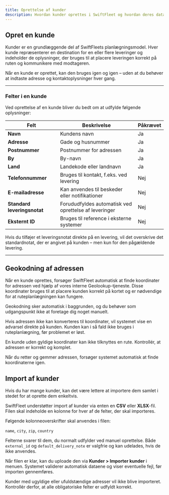 ```yaml
---
title: Oprettelse af kunder
description: Hvordan kunder oprettes i SwiftFleet og hvordan deres data anvendes i planlægning.
---
```


## Opret en kunde

Kunder er en grundlæggende del af SwiftFleets planlægningsmodel. Hver kunde repræsenterer en destination for en eller flere leveringer og indeholder de oplysninger, der bruges til at placere leveringen korrekt på ruten og kommunikere med modtageren.

Når en kunde er oprettet, kan den bruges igen og igen – uden at du behøver at indtaste adresse og kontaktoplysninger hver gang.

---

### Felter i en kunde

Ved oprettelse af en kunde bliver du bedt om at udfylde følgende oplysninger:

| Felt                    | Beskrivelse                                                    | Påkrævet |
|-------------------------|----------------------------------------------------------------|----------|
| **Navn**                | Kundens navn                                                   | Ja       |
| **Adresse**             | Gade og husnummer                                              | Ja       |
| **Postnummer**          | Postnummer for adressen                                        | Ja       |
| **By**                  | By-navn                                                        | Ja       |
| **Land**                | Landekode eller landnavn                                       | Ja       |
| **Telefonnummer**       | Bruges til kontakt, f.eks. ved levering                        | Nej      |
| **E-mailadresse**       | Kan anvendes til beskeder eller notifikationer                 | Nej      |
| **Standard leveringsnotat** | Forududfyldes automatisk ved oprettelse af leveringer       | Nej      |
| **Eksternt ID**         | Bruges til reference i eksterne systemer                       | Nej      |

<Info>
Hvis du tilføjer et leveringsnotat direkte på en levering, vil det overskrive det standardnotat, der er angivet på kunden – men kun for den pågældende levering.
</Info>

---

## Geokodning af adressen

Når en kunde oprettes, forsøger SwiftFleet automatisk at finde koordinater for adressen ved hjælp af vores interne Geolookup-tjeneste. Disse koordinater bruges til at placere kunden korrekt på kortet og er nødvendige for at ruteplanlægningen kan fungere.

<Info>
Geokodning sker automatisk i baggrunden, og du behøver som udgangspunkt ikke at foretage dig noget manuelt.
</Info>

Hvis adressen ikke kan konverteres til koordinater, vil systemet vise en advarsel direkte på kunden. Kunden kan i så fald ikke bruges i ruteplanlægning, før problemet er løst.

<Warning>
En kunde uden gyldige koordinater kan ikke tilknyttes en rute. Kontrollér, at adressen er korrekt og komplet.
</Warning>

Når du retter og gemmer adressen, forsøger systemet automatisk at finde koordinaterne igen.

## Import af kunder

Hvis du har mange kunder, kan det være lettere at importere dem samlet i stedet for at oprette dem enkeltvis.

SwiftFleet understøtter import af kunder via enten en **CSV** eller **XLSX**-fil. Filen skal indeholde en kolonne for hver af de felter, der skal importeres.

<Info>
Følgende kolonneoverskrifter skal anvendes i filen:

`name`, `city`, `zip`, `country`
</Info>

Felterne svarer til dem, du normalt udfylder ved manuel oprettelse. Både `external_id` og `default_delivery_note` er valgfrie og kan udelades, hvis de ikke anvendes.

Når filen er klar, kan du uploade den via **Kunder > Importer kunder** i menuen. Systemet validerer automatisk dataene og viser eventuelle fejl, før importen gennemføres.

<Warning>
Kunder med ugyldige eller ufuldstændige adresser vil ikke blive importeret. Kontrollér derfor, at alle obligatoriske felter er udfyldt korrekt.
</Warning>
